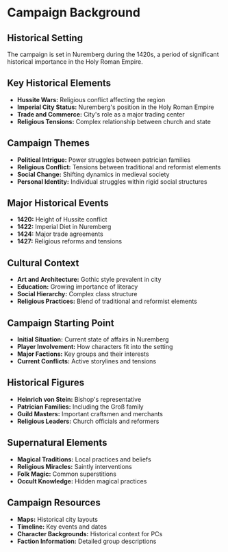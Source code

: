 = Campaign Background =

== Historical Setting ==
The campaign is set in Nuremberg during the 1420s, a period of significant historical importance in the Holy Roman Empire.

== Key Historical Elements ==
* '''Hussite Wars:''' Religious conflict affecting the region
* '''Imperial City Status:''' Nuremberg's position in the Holy Roman Empire
* '''Trade and Commerce:''' City's role as a major trading center
* '''Religious Tensions:''' Complex relationship between church and state

== Campaign Themes ==
* '''Political Intrigue:''' Power struggles between patrician families
* '''Religious Conflict:''' Tensions between traditional and reformist elements
* '''Social Change:''' Shifting dynamics in medieval society
* '''Personal Identity:''' Individual struggles within rigid social structures

== Major Historical Events ==
* '''1420:''' Height of Hussite conflict
* '''1422:''' Imperial Diet in Nuremberg
* '''1424:''' Major trade agreements
* '''1427:''' Religious reforms and tensions

== Cultural Context ==
* '''Art and Architecture:''' Gothic style prevalent in city
* '''Education:''' Growing importance of literacy
* '''Social Hierarchy:''' Complex class structure
* '''Religious Practices:''' Blend of traditional and reformist elements

== Campaign Starting Point ==
* '''Initial Situation:''' Current state of affairs in Nuremberg
* '''Player Involvement:''' How characters fit into the setting
* '''Major Factions:''' Key groups and their interests
* '''Current Conflicts:''' Active storylines and tensions

== Historical Figures ==
* '''Heinrich von Stein:''' Bishop's representative
* '''Patrician Families:''' Including the Groß family
* '''Guild Masters:''' Important craftsmen and merchants
* '''Religious Leaders:''' Church officials and reformers

== Supernatural Elements ==
* '''Magical Traditions:''' Local practices and beliefs
* '''Religious Miracles:''' Saintly interventions
* '''Folk Magic:''' Common superstitions
* '''Occult Knowledge:''' Hidden magical practices

== Campaign Resources ==
* '''Maps:''' Historical city layouts
* '''Timeline:''' Key events and dates
* '''Character Backgrounds:''' Historical context for PCs
* '''Faction Information:''' Detailed group descriptions 
